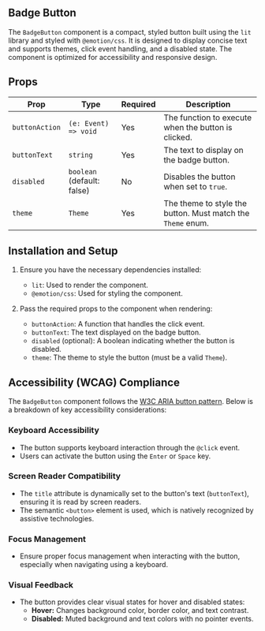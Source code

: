 

<Meta title="Components/Buttons/Badge Button" of={stories} />

## Badge Button

The `BadgeButton` component is a compact, styled button built using the `lit` library and styled
with `@emotion/css`. It is designed to display concise text and supports themes, click event
handling, and a disabled state. The component is optimized for accessibility and responsive design.

<Primary />
<Controls />

## Props

| **Prop**       | **Type**                   | **Required** | **Description**                                             |
| -------------- | -------------------------- | ------------ | ----------------------------------------------------------- |
| `buttonAction` | `(e: Event) => void`       | Yes          | The function to execute when the button is clicked.         |
| `buttonText`   | `string`                   | Yes          | The text to display on the badge button.                    |
| `disabled`     | `boolean` (default: false) | No           | Disables the button when set to `true`.                     |
| `theme`        | `Theme`                    | Yes          | The theme to style the button. Must match the `Theme` enum. |

## Installation and Setup

1. Ensure you have the necessary dependencies installed:

   - `lit`: Used to render the component.
   - `@emotion/css`: Used for styling the component.

2. Pass the required props to the component when rendering:
   - `buttonAction`: A function that handles the click event.
   - `buttonText`: The text displayed on the badge button.
   - `disabled` (optional): A boolean indicating whether the button is disabled.
   - `theme`: The theme to style the button (must be a valid `Theme`).

## Accessibility (WCAG) Compliance

The `BadgeButton` component follows the
[W3C ARIA button pattern](https://www.w3.org/WAI/ARIA/apg/patterns/button/). Below is a breakdown of
key accessibility considerations:

### Keyboard Accessibility

- The button supports keyboard interaction through the `@click` event.
- Users can activate the button using the `Enter` or `Space` key.

### Screen Reader Compatibility

- The `title` attribute is dynamically set to the button's text (`buttonText`), ensuring it is read
  by screen readers.
- The semantic `<button>` element is used, which is natively recognized by assistive technologies.

### Focus Management

- Ensure proper focus management when interacting with the button, especially when navigating using
  a keyboard.

### Visual Feedback

- The button provides clear visual states for hover and disabled states:
  - **Hover:** Changes background color, border color, and text contrast.
  - **Disabled:** Muted background and text colors with no pointer events.
